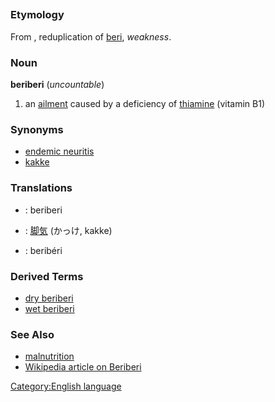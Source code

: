 =={{en}}==
[[Category:English language]]
===Etymology===
From {{si}}, reduplication of [[beri]], ''weakness''.
===Noun===
'''beriberi''' (''uncountable'')

#an [[ailment]] caused by a deficiency of [[thiamine]] (vitamin B1)
===Synonyms===
*[[endemic neuritis]]
*[[kakke]]
===Translations===
*{{da}}: beriberi
*{{ja}}: [[脚気]] (かっけ, kakke)
*{{pt}}: beribéri
===Derived Terms===
*[[dry beriberi]]
*[[wet beriberi]]
===See Also===
*[[malnutrition]]
*[[w:beriberi|Wikipedia article on Beriberi]]